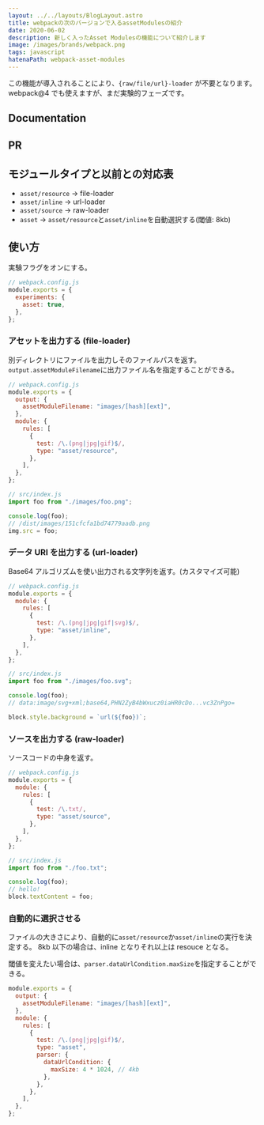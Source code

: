 ```yaml
---
layout: ../../layouts/BlogLayout.astro
title: webpackの次のバージョンで入るassetModulesの紹介
date: 2020-06-02
description: 新しく入ったAsset Modulesの機能について紹介します
image: /images/brands/webpack.png
tags: javascript
hatenaPath: webpack-asset-modules
---
```



この機能が導入されることにより、`{raw/file/url}-loader` が不要となります。
webpack@4 でも使えますが、まだ実験的フェーズです。

## Documentation

<OG url="https://webpack.js.org/guides/asset-modules" />

## PR

<OG url="https://github.com/webpack/webpack/pull/8983" />

## モジュールタイプと以前との対応表

- `asset/resource` -> file-loader
- `asset/inline` -> url-loader
- `asset/source` -> raw-loader
- `asset` -> `asset/resource`と`asset/inline`を自動選択する(閾値: 8kb)

## 使い方

実験フラグをオンにする。

```javascript
// webpack.config.js
module.exports = {
  experiments: {
    asset: true,
  },
};
```

### アセットを出力する (file-loader)

別ディレクトリにファイルを出力しそのファイルパスを返す。
`output.assetModuleFilename`に出力ファイル名を指定することができる。

```javascript
// webpack.config.js
module.exports = {
  output: {
    assetModuleFilename: "images/[hash][ext]",
  },
  module: {
    rules: [
      {
        test: /\.(png|jpg|gif)$/,
        type: "asset/resource",
      },
    ],
  },
};
```

```javascript
// src/index.js
import foo from "./images/foo.png";

console.log(foo);
// /dist/images/151cfcfa1bd74779aadb.png
img.src = foo;
```

### データ URI を出力する (url-loader)

Base64 アルゴリズムを使い出力される文字列を返す。(カスタマイズ可能)

```javascript
// webpack.config.js
module.exports = {
  module: {
    rules: [
      {
        test: /\.(png|jpg|gif|svg)$/,
        type: "asset/inline",
      },
    ],
  },
};
```

```javascript
// src/index.js
import foo from "./images/foo.svg";

console.log(foo);
// data:image/svg+xml;base64,PHN2ZyB4bWxucz0iaHR0cDo...vc3ZnPgo=

block.style.background = `url(${foo})`;
```

### ソースを出力する (raw-loader)

ソースコードの中身を返す。

```javascript
// webpack.config.js
module.exports = {
  module: {
    rules: [
      {
        test: /\.txt/,
        type: "asset/source",
      },
    ],
  },
};
```

```javascript
// src/index.js
import foo from "./foo.txt";

console.log(foo);
// hello!
block.textContent = foo;
```

### 自動的に選択させる

ファイルの大きさにより、自動的に`asset/resource`か`asset/inline`の実行を決定する。
8kb 以下の場合は、inline となりそれ以上は resouce となる。

閾値を変えたい場合は、`parser.dataUrlCondition.maxSize`を指定することができる。

```javascript
module.exports = {
  output: {
    assetModuleFilename: "images/[hash][ext]",
  },
  module: {
    rules: [
      {
        test: /\.(png|jpg|gif)$/,
        type: "asset",
        parser: {
          dataUrlCondition: {
            maxSize: 4 * 1024, // 4kb
          },
        },
      },
    ],
  },
};
```

